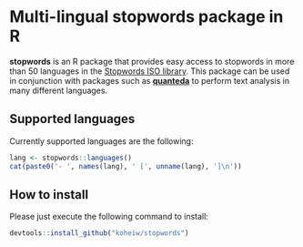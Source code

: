 # Multi-lingual stopwords package in R

**stopwords** is an R package that provides easy access to stopwords in more than 50 languages in the [Stopwords ISO library](https://github.com/stopwords-iso/stopwords-iso). This package can be used in conjunction with packages such as [**quanteda**](https://github.com/kbenoit/quanteda) to perform text analysis in many different languages.

## Supported languages

Currently supported languages are the following:

```r
lang <- stopwords::languages()
cat(paste0('- ', names(lang), ' [', unname(lang), ']\n'))
```

## How to install

Please just execute the following command to install:

```r
devtools::install_github("koheiw/stopwords")
```
